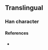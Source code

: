 {{character info}}
==Translingual==

===Han character===
{{Han char|rn=86|rad=火|as=06|sn=10|four=|canj=FTK|ids=⿰火关}}

====References====
* {{Han ref|kx=0671.081|hdz=32200.201|uh=70EA|ud=28906}}